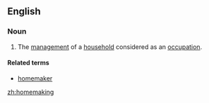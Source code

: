 ==English==
===Noun===
{{en-noun|-}}
# The [[management]] of a [[household]] considered as an [[occupation]].
====Related terms====
*[[homemaker]]

[[zh:homemaking]]